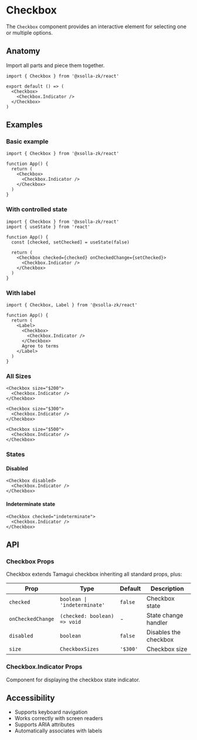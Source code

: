 # Checkbox

The `Checkbox` component provides an interactive element for selecting one or multiple options.

## Anatomy

Import all parts and piece them together.

```tsx
import { Checkbox } from '@xsolla-zk/react'

export default () => (
  <Checkbox>
    <Checkbox.Indicator />
  </Checkbox>
)
```

## Examples

### Basic example

```tsx
import { Checkbox } from '@xsolla-zk/react'

function App() {
  return (
    <Checkbox>
      <Checkbox.Indicator />
    </Checkbox>
  )
}
```

### With controlled state

```tsx
import { Checkbox } from '@xsolla-zk/react'
import { useState } from 'react'

function App() {
  const [checked, setChecked] = useState(false)

  return (
    <Checkbox checked={checked} onCheckedChange={setChecked}>
      <Checkbox.Indicator />
    </Checkbox>
  )
}
```

### With label

```tsx
import { Checkbox, Label } from '@xsolla-zk/react'

function App() {
  return (
    <Label>
      <Checkbox>
        <Checkbox.Indicator />
      </Checkbox>
      Agree to terms
    </Label>
  )
}
```

### All Sizes

```tsx
<Checkbox size="$200">
  <Checkbox.Indicator />
</Checkbox>

<Checkbox size="$300">
  <Checkbox.Indicator />
</Checkbox>

<Checkbox size="$500">
  <Checkbox.Indicator />
</Checkbox>
```

### States

#### Disabled

```tsx
<Checkbox disabled>
  <Checkbox.Indicator />
</Checkbox>
```

#### Indeterminate state

```tsx
<Checkbox checked="indeterminate">
  <Checkbox.Indicator />
</Checkbox>
```

## API

### Checkbox Props

Checkbox extends Tamagui checkbox inheriting all standard props, plus:

| Prop | Type | Default | Description |
|------|------|---------|----------|
| `checked` | `boolean \| 'indeterminate'` | `false` | Checkbox state |
| `onCheckedChange` | `(checked: boolean) => void` | - | State change handler |
| `disabled` | `boolean` | `false` | Disables the checkbox |
| `size` | `CheckboxSizes` | `'$300'` | Checkbox size |

### Checkbox.Indicator Props

Component for displaying the checkbox state indicator.

## Accessibility

- Supports keyboard navigation
- Works correctly with screen readers
- Supports ARIA attributes
- Automatically associates with labels
